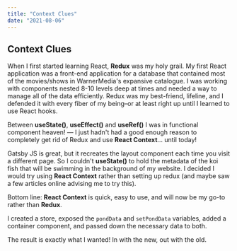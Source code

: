 ```yaml
---
title: "Context Clues"
date: "2021-08-06"
---
```


## Context Clues

When I first started learning React, **Redux** was my holy grail. 
My first React application was a front-end application for a database that contained 
most of the movies/shows in WarnerMedia's expansive catalogue.
I was working with components nested 8-10 levels deep at times and needed a way to manage all of the data efficiently.
Redux was my best-friend, lifeline, and I defended it with every fiber of my being–or at least right up until I learned to use React hooks.

Between **useState()**, **useEffect()** and **useRef()** I was in functional component heaven! –– I just hadn't had a good enough reason to completely get rid of 
Redux and use **React Context**... until today!

Gatsby JS is great, but it recreates the layout component each time you visit a different page.  So I couldn't **useState()** to hold the metadata of the koi fish that will
be swimming in the background of my website.  I decided I would try using **React Context** rather than setting up redux (and maybe saw a few articles online advising me to try this).

Bottom line: **React Context** is quick, easy to use, and will now be my go-to rather than **Redux**.

I created a store, exposed the ```pondData``` and ```setPondData``` variables, added a container component, and passed down the necessary data to both.

The result is exactly what I wanted!  In with the new, out with the old.